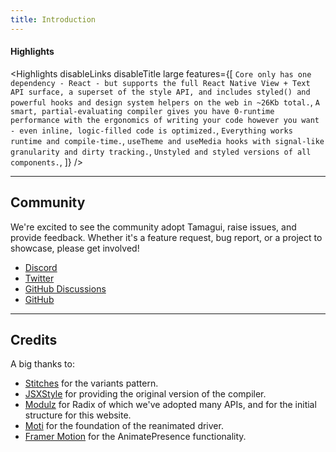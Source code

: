 ```yaml
---
title: Introduction
---
```


<DocsIntro />

<GetStarted />

#### Highlights

<Highlights
  disableLinks
  disableTitle
  large
  features={[
    `Core only has one dependency - React - but supports the full React Native View + Text API surface, a superset of the style API, and includes styled() and powerful hooks and design system helpers on the web in ~26Kb total.`,
    `A smart, partial-evaluating compiler gives you have 0-runtime performance with the ergonomics of writing your code however you want - even inline, logic-filled code is optimized.`,
    `Everything works runtime and compile-time.`,
    `useTheme and useMedia hooks with signal-like granularity and dirty tracking.`,
    `Unstyled and styled versions of all components.`,
  ]}
/>

---

## Community

We're excited to see the community adopt Tamagui, raise issues, and provide
feedback. Whether it's a feature request, bug report, or a project to showcase,
please get involved!

- [Discord](https://discord.gg/4qh6tdcVDa)
- [Twitter](https://twitter.com/tamagui_js)
- [GitHub Discussions](https://github.com/tamagui/tamagui/discussions)
- [GitHub](https://github.com/tamagui/tamagui)

---

## Credits

A big thanks to:

- [Stitches](https://stitches.dev) for the variants pattern.
- [JSXStyle](https://github.com/jsxstyle/jsxstyle) for providing the original
  version of the compiler.
- [Modulz](https://github.com/modulz) for Radix of which we've adopted many APIs, and for the initial structure for this website.
- [Moti](https://moti.fyi) for the foundation of the reanimated driver.
- [Framer Motion](https://github.com/framer/motion) for the AnimatePresence
  functionality.
